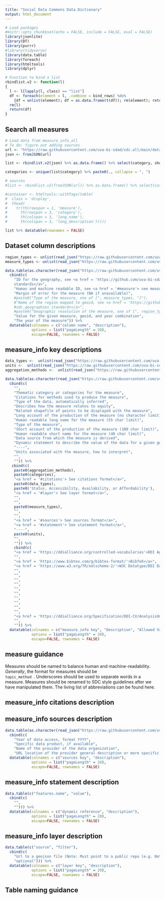 ```yaml
---
title: "Social Data Commons Data Dictionary"
output: html_document
---
```


```r
# Load packages
#knitr::opts_chunk$set(echo = FALSE, include = FALSE, eval = FALSE)
library(jsonlite)
library(DT)
library(purrr)
#library(tidyverse)
library(data.table)
library(foreach)
library(htmltools)
library(dplyr)

# Function to bind a list
rbindlist.v2 <- function(l)
{
  l <- l[lapply(l, class) == "list"]
  df <- foreach(element = l, .combine = bind_rows) %do%
    {df = unlist(element); df = as.data.frame(t(df)); rm(element); return(df)}
  rm(l)
  return(df)
}
```

## Search all measures

```r
# Load data from measure_info_all
# To do: figure out adding sources
url <- "https://raw.githubusercontent.com/uva-bi-sdad/sdc.all/main/data/measure_info_all.json"
json <- fromJSON(url)

list <- rbindlist.v2(json) %>% as.data.frame() %>% select(category, short_name, long_name, short_description, long_description, statement) %>% mutate(measure = names(json[lapply(json, class) == "list"])) %>% select(measure, category, long_name, long_description)

categories <- unique(list$category) %>% paste0(., collapse = ", ")

# sources
#list <- rbindlist.v2(fromJSON(url)) %>% as.data.frame() %>% select(category, short_name, long_name, short_description, long_description, statement) %>% mutate(measure = names(fromJSON(url)))

#container <- htmltools::withTags(table(
#  class = 'display',
#  thead(
#    tr(th(rowspan = 1, 'measure'),
#      th(rowspan = 3, 'category'),
#      th(colspan = 3, 'long_name'),
#      th(colspan = 3, 'long_description')))))

list %>% datatable(rownames = FALSE)

```

## Dataset column descriptions {#columns}
```r
region_types <- unlist(read_json("https://raw.githubusercontent.com/uva-bi-sdad/sdc.metadata/master/data/region_types.json")) %>% paste0(., collapse = ", ")
measure_types <- unlist(read_json("https://raw.githubusercontent.com/uva-bi-sdad/sdc.metadata/master/data/measure_types.json")) %>% paste0(., collapse = ", ")

data.table(as.character(read_json("https://raw.githubusercontent.com/uva-bi-sdad/sdc.metadata/master/data/column_structure.json"))) %>% 
  cbind(c(
    "ID for the geography, see <a href = 'https://github.com/uva-bi-sdad/sdc.geographies'> sdc.geographies
    standards</a>", 
    "Human and machine readable ID, see <a href = '#measure'> see measure guidance</a>",
    "Margin of error for the measure (NA if unavailable)",
    #paste0("Type of the measure, one of [", measure_types, "]"),
    #"Name of the region mapped to geoid, see <a href = 'https://github.com/uva-bi-sdad/sdc.geographies'>
    #sdc.geographies standards</a>",
    #paste0("Geographic resolution of the measure, one of [", region_types, "]"),
    "Value for the given measure, geoid, and year combination",
    "The year of the measure")) %>% 
  datatable(colnames = c("column name", "description"),
            options = list("pageLength" = 20),
            escape=FALSE, rownames = FALSE)
```


## measure_info key descriptions {#measure_info}
```r
data_types <-  unlist(read_json("https://raw.githubusercontent.com/uva-bi-sdad/sdc.metadata/master/data/data_types.json")) %>% paste0(., collapse = ", ")
units <-  unlist(read_json("https://raw.githubusercontent.com/uva-bi-sdad/sdc.metadata/master/data/units.json")) %>% paste0(., collapse = ", ")
aggregation_methods <-  unlist(read_json("https://raw.githubusercontent.com/uva-bi-sdad/sdc.metadata/master/data/aggregation_methods.json")) %>% paste0(., collapse = ", ")

data.table(as.character(read_json("https://raw.githubusercontent.com/uva-bi-sdad/sdc.metadata/master/data/measure_structure.json"))) %>%
  cbind(c(
    "",
    "Thematic category or categories for the measure", 
    "Citations for methods used to produce the measure",
    "Type of the data, automatically inferred",
    "Describes how the measure relates to equity",
    "Related shapefile of points to be displayed with the measure",
    "Long account of the production of the measure (no character limit). Should include detail on methods, multiple data sources, the way things were combined, decisions made to create the measure.",
    "Human readable long name for the measure (55 char limit)",
    "Type of the measure",
    "Short account of the production of the measure (100 char limit)",
    "Human readable short name for the measure (40 char limit)",
    "Data source from which the measure is derived",
    "Dynamic statement to describe the value of the data for a given geoid and year combination",
    "----",
    "Units associated with the measure, how to interpret",
    "",
    "")) %>% 
   cbind(c(
    paste0(aggregation_methods),
    paste0(categories), 
    "<a href = '#citations'> See citations format</a>",
    paste0(data_types),
    paste0('Status, Accessibility, Availability, or Affordability'),
    "<a href = '#layer'> See layer format</a>",
    "",
    "",
    paste0(measure_types),
    "",
    "",
    "<a href = '#sources'> See sources format</a>",
    "<a href = '#statement'> See statement format</a>",
    "----",
    paste0(units),
    "",
    "")) %>%
    cbind(c(
    "<a href = 'https://ddialliance.org/controlled-vocabularies'>DDI AggregationMethod</a>",
    "", 
    "<a href = 'https://www.bibtex.com/g/bibtex-format/'>BibTeX</a>",
    "<a href = 'https://www.w3.org/TR/xmlschema-2/'>W3C Datatype/DDI DataType</a>",
    "",
    "",
    "",
    "",
    "",
    "",
    "",
    "",
    "",
    "",
    "<a href = 'https://ddialliance.org/Specification/DDI-CV/AnalysisUnit_1.0.html'>DDI Analysis Unit</a>",
    "",
    "")) %>%
  datatable(colnames = c("measure_info key", "Description", "Allowed Values/Format", "Derived From"), 
            options = list("pageLength" = 20),
            escape=FALSE, rownames = FALSE)
```
## measure guidance {#measure}
Measures should be named to balance human and machine-readability. *Generally*, the format for measures should be <code> topic_method </code>. Underscores should be used to separate words in a measure. Measures should be renamed to SDC style guidelines after we have manipulated them. The living list of abbreviations can be found here.  

## measure_info citations description {#citations}

## measure_info sources description {#sources}
```r
data.table(as.character(read_json("https://raw.githubusercontent.com/uva-bi-sdad/sdc.metadata/master/data/source_structure.json"))) %>% 
  cbind(c(
    "Year of data access, format YYYY", 
    "Specific data product, if available",
    "Name of the provider of the data organization",
    "URL location of the provider general description or more specific data set descriptive page")) %>% 
  datatable(colnames = c("sources key", "description"), 
            options = list("pageLength" = 20),
            escape=FALSE, rownames = FALSE)
```

## measure_info statement description {#statement}
```r
data.table(c("features.name", "value"),
  cbind(c(
    "", 
    ""))) %>% 
  datatable(colnames = c("dynamic reference", "description"), 
            options = list("pageLength" = 20),
            escape=FALSE, rownames = FALSE)
```

## measure_info layer description {#layer}
```r
data.table(c("source", "filter"),
  cbind(c(
    "Url to a geojson file (Note: Must point to a public repo (e.g. Not _dev))", 
    "optional"))) %>% 
  datatable(colnames = c("layer key", "description"), 
            options = list("pageLength" = 20),
            escape=FALSE, rownames = FALSE)
```

## Table naming guidance
